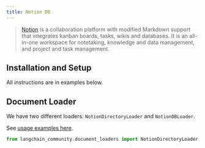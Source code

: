 ```yaml
---
title: Notion DB
---
```


>[Notion](https://www.notion.so/) is a collaboration platform with modified Markdown support that integrates kanban
> boards, tasks, wikis and databases. It is an all-in-one workspace for notetaking, knowledge and data management,
> and project and task management.

## Installation and Setup

All instructions are in examples below.

## Document Loader

We have two different loaders: `NotionDirectoryLoader` and `NotionDBLoader`.

See [usage examples here](/oss/integrations/document_loaders/notion).


```python
from langchain_community.document_loaders import NotionDirectoryLoader, NotionDBLoader
```

